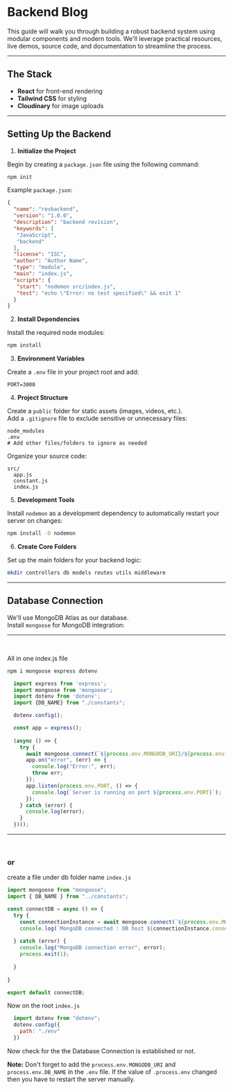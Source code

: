 # **Backend Blog**

This guide will walk you through building a robust backend system using modular components and modern tools. We'll leverage practical resources, live demos, source code, and documentation to streamline the process.

---

## **The Stack**

- **React** for front-end rendering  
- **Tailwind CSS** for styling  
- **Cloudinary** for image uploads  

---

## **Setting Up the Backend**

1. **Initialize the Project**

  Begin by creating a `package.json` file using the following command:

  ```bash
  npm init
  ```

  Example `package.json`:

  ```json
  {
    "name": "revbackend",
    "version": "1.0.0",
    "description": "backend revision",
    "keywords": [
     "JavaScript",
     "backend"
    ],
    "license": "ISC",
    "author": "Author Name",
    "type": "module",
    "main": "index.js",
    "scripts": {
     "start": "nodemon src/index.js",
     "test": "echo \"Error: no test specified\" && exit 1"
    }
  }
  ```

2. **Install Dependencies**

  Install the required node modules:

  ```bash
  npm install
  ```

3. **Environment Variables**

  Create a `.env` file in your project root and add:

  ```
  PORT=3000
  ```

4. **Project Structure**

  Create a `public` folder for static assets (images, videos, etc.).  
  Add a `.gitignore` file to exclude sensitive or unnecessary files:

  ```
  node_modules
  .env
  # Add other files/folders to ignore as needed
  ```

  Organize your source code:

  ```
  src/
    app.js
    constant.js
    index.js
  ```

5. **Development Tools**

  Install `nodemon` as a development dependency to automatically restart your server on changes:

  ```bash
  npm install -D nodemon
  ```

6. **Create Core Folders**

  Set up the main folders for your backend logic:

  ```bash
  mkdir controllers db models routes utils middleware
  ```

---

## **Database Connection**

We'll use MongoDB Atlas as our database.  
Install `mongoose` for MongoDB integration:

---

<br />

All in one index.js file

```bash
npm i mongoose express dotenv
```

```js 
  import express from 'express';
  import mongoose from 'mongoose';
  import dotenv from 'dotenv';
  import {DB_NAME} from "./constants";

  dotenv.config();

  const app = express();
  
  (async () => {
    try {
      await mongoose.connect(`${process.env.MONGODB_URI}/${process.env.DB_NAME}`);
      app.on("error", (err) => {
        console.log("Error:", err);
        throw err;
      });
      app.listen(process.env.PORT, () => {
        console.log(`Server is running on port ${process.env.PORT}`);
      });
    } catch (error) {
      console.log(error);
    }
  })();

```

---
<br />

### or

create a file under db folder name ```index.js```

```js
import mongoose from "mongoose";
import { DB_NAME } from "../constants";

const connectDB = async () => {
  try {
    const connectionInstance = await mongoose.connect(`${process.env.MONGODB_URI}/${DB_NAME}`);
    console.log(`MongoDB connected : DB host ${connectionInstance.connection.host}`);
    
  } catch (error) {
    console.log("MongoDB connection error", error);
    process.exit(1);
    
  }
  
}

export default connectDB;

```
Now on the root `index.js`

```js
  import dotenv from "dotenv";
  dotenv.config({
    path: "./env"
  })

```
Now check for the the Database Connection is established or not.

 **Note:** Don't forget to add the `process.env.MONGODB_URI` and `process.env.DB_NAME` in the `.env` file. If the value of `.process.env` changed then you have to restart the server manually.